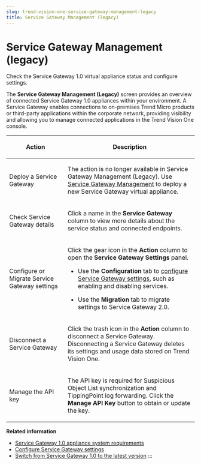 ```yaml
---
slug: trend-vision-one-service-gateway-management-legacy
title: Service Gateway Management (legacy)
---
```

# Service Gateway Management (legacy)

Check the Service Gateway 1.0 virtual appliance status and configure settings.

The **Service Gateway Management (Legacy)** screen provides an overview of connected Service Gateway 1.0 appliances within your environment. A Service Gateway enables connections to on-premises Trend Micro products or third-party applications within the corporate network, providing visibility and allowing you to manage connected applications in the Trend Vision One console.

<table>
<colgroup>
<col style="width: 31%" />
<col style="width: 69%" />
</colgroup>
<thead>
<tr>
<th><p>Action</p></th>
<th><p>Description</p></th>
</tr>
</thead>
<tbody>
<tr>
<td><p>Deploy a Service Gateway</p></td>
<td><p>The action is no longer available in Service Gateway Management (Legacy). Use <a href="trend-vision-one-service-gateway-management">Service Gateway Management</a> to deploy a new Service Gateway virtual appliance.</p></td>
</tr>
<tr>
<td><p>Check Service Gateway details</p></td>
<td><p>Click a name in the <strong>Service Gateway</strong> column to view more details about the service status and connected endpoints.</p></td>
</tr>
<tr>
<td><p>Configure or Migrate Service Gateway settings</p></td>
<td><p>Click the gear icon in the <strong>Action</strong> column to open the <strong>Service Gateway Settings</strong> panel.</p>
<ul>
<li><p>Use the <strong>Configuration</strong> tab to <a href="trend-vision-one-configure-service-gateway-setting">configure Service Gateway settings</a>, such as enabling and disabling services.</p></li>
<li><p>Use the <strong>Migration</strong> tab to migrate settings to Service Gateway 2.0.</p></li>
</ul></td>
</tr>
<tr>
<td><p>Disconnect a Service Gateway</p></td>
<td><p>Click the trash icon in the <strong>Action</strong> column to disconnect a Service Gateway. Disconnecting a Service Gateway deletes its settings and usage data stored on Trend Vision One.</p></td>
</tr>
<tr>
<td><p>Manage the API key</p></td>
<td><p>The API key is required for Suspicious Object List synchronization and TippingPoint log forwarding. Click the <strong>Manage API Key</strong> button to obtain or update the key.</p></td>
</tr>
</tbody>
</table>

**Related information**

- [Service Gateway 1.0 appliance system requirements](sg-1-0-system-requirements.md "Service Gateway requires the following minimum specifications.")
- [Configure Service Gateway settings](configure-service-gateway-setting.md "Configure update settings and manage the Service Gateway certificate.")
- [Switch from Service Gateway 1.0 to the latest version](switch-sg-1-latest-version.mdx)
:::
